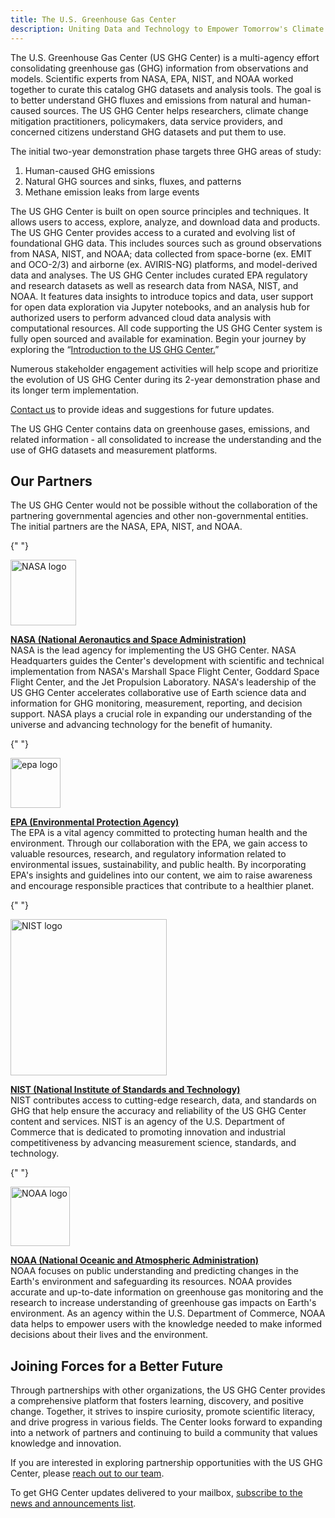 ```yaml
---
title: The U.S. Greenhouse Gas Center
description: Uniting Data and Technology to Empower Tomorrow's Climate Solutions
---
```


<Block>
  <Prose>
  The U.S. Greenhouse Gas Center (US GHG Center) is a multi-agency effort consolidating greenhouse gas (GHG) information from observations and models. Scientific experts from NASA, EPA, NIST, and NOAA worked together to curate this catalog GHG datasets and analysis tools. The goal is to better understand GHG fluxes and emissions from natural and human-caused sources. The US GHG Center helps researchers, climate change mitigation practitioners, policymakers, data service providers, and concerned citizens understand GHG datasets and put them to use.
  
  The initial two-year demonstration phase targets three GHG areas of study:
  1.	Human-caused GHG emissions
  2.	Natural GHG sources and sinks, fluxes, and patterns
  3.  Methane emission leaks from large events
  
  The US GHG Center is built on open source principles and techniques. It allows users to access, explore, analyze, and download data and products. The US GHG Center provides access to a curated and evolving list of foundational GHG data. This includes sources such as ground observations from NASA, NIST, and NOAA; data collected from space-borne (ex. EMIT and OCO-2/3) and airborne (ex. AVIRIS-NG) platforms, and model-derived data and analyses. The US GHG Center includes curated EPA regulatory and research datasets as well as research data from NASA, NIST, and NOAA. It features data insights to introduce topics and data, user support for open data exploration via Jupyter notebooks, and an analysis hub for authorized users to perform advanced cloud data analysis with computational resources. All code supporting the US GHG Center system is fully open sourced and available for examination.
  Begin your journey by exploring the “[Introduction to the US GHG Center.](/stories/intro-us-ghg-center)”
  
  Numerous stakeholder engagement activities will help scope and prioritize the evolution of US GHG Center during its 2-year demonstration phase and its longer term implementation.
  
  [Contact us](https://docs.google.com/forms/d/e/1FAIpQLSeVWCrnca08Gt_qoWYjTo6gnj1BEGL4NCUC9VEiQnXA02gzVQ/viewform) to provide ideas and suggestions for future updates.
  
  The US GHG Center contains data on greenhouse gases, emissions, and related information - all consolidated to increase the understanding and the use of GHG datasets and measurement platforms.

  </Prose>
</Block>

<Block>
  <Prose>

## Our Partners

The US GHG Center would not be possible without the collaboration of the partnering governmental agencies and other non-governmental entities. The initial partners are the NASA, EPA, NIST, and NOAA.

{" "}

<a href="https://www.nasa.gov/" target="_blank">
  <Image
    src={new URL("./media/nasa.png", import.meta.url).href}
    alt="NASA logo"
    width="105"
  />
</a>

**[NASA (National Aeronautics and Space Administration)](https://www.nasa.gov/)**  
 NASA is the lead agency for implementing the US GHG Center. NASA Headquarters guides the Center's development with scientific and technical implementation from NASA's Marshall Space Flight Center, Goddard Space Flight Center, and the Jet Propulsion Laboratory. NASA's leadership of the US GHG Center accelerates collaborative use of Earth science data and information for GHG monitoring, measurement, reporting, and decision support. NASA plays a crucial role in expanding our understanding of the universe and advancing technology for the benefit of humanity.

{" "}

<a href="https://www.epa.gov/" target="_blank">
  <Image
    src={new URL("./media/epa.svg", import.meta.url).href}
    alt="epa logo"
    width="80"
  />
</a>

**[EPA (Environmental Protection Agency)](https://www.epa.gov/)**  
 The EPA is a vital agency committed to protecting human health and the environment. Through our collaboration with the EPA, we gain access to valuable resources, research, and regulatory information related to environmental issues, sustainability, and public health. By incorporating EPA's insights and guidelines into our content, we aim to raise awareness and encourage responsible practices that contribute to a healthier planet.

{" "}

<a href="https://www.nist.gov/" target="_blank">
  <Image
    src={new URL("./media/nist.png", import.meta.url).href}
    alt="NIST logo"
    width="250"
  />
</a>

**[NIST (National Institute of Standards and Technology)](https://www.nist.gov/)**  
 NIST contributes access to cutting-edge research, data, and standards on GHG that help ensure the accuracy and reliability of the US GHG Center content and services. NIST is an agency of the U.S. Department of Commerce that is dedicated to promoting innovation and industrial competitiveness by advancing measurement science, standards, and technology.

{" "}

<a href="https://www.noaa.gov/" target="_blank">
  <Image
    src={new URL("./media/noaa.png", import.meta.url).href}
    alt="NOAA logo"
    width="95"
  />
</a>

**[NOAA (National Oceanic and Atmospheric Administration)](https://www.noaa.gov/)**  
 NOAA focuses on public understanding and predicting changes in the Earth's environment and safeguarding its resources. NOAA provides accurate and up-to-date information on greenhouse gas monitoring and the research to increase understanding of greenhouse gas impacts on Earth's environment. As an agency within the U.S. Department of Commerce, NOAA data helps to empower users with the knowledge needed to make informed decisions about their lives and the environment.

## Joining Forces for a Better Future

Through partnerships with other organizations, the US GHG Center provides a comprehensive platform that fosters learning, discovery, and positive change. Together, it strives to inspire curiosity, promote scientific literacy, and drive progress in various fields. The Center looks forward to expanding into a network of partners and continuing to build a community that values knowledge and innovation.

If you are interested in exploring partnership opportunities with the US GHG Center, please [reach out to our team](https://docs.google.com/forms/d/e/1FAIpQLSeVWCrnca08Gt_qoWYjTo6gnj1BEGL4NCUC9VEiQnXA02gzVQ/viewform).

  To get GHG Center updates delivered to your mailbox, [subscribe to the news and announcements list](https://docs.google.com/forms/d/e/1FAIpQLSfDxq_jR3z_006WkUnNKriGFlAdXhiZxC0ppkxV9fDXSM_FxQ/viewform).
  </Prose>
</Block>
